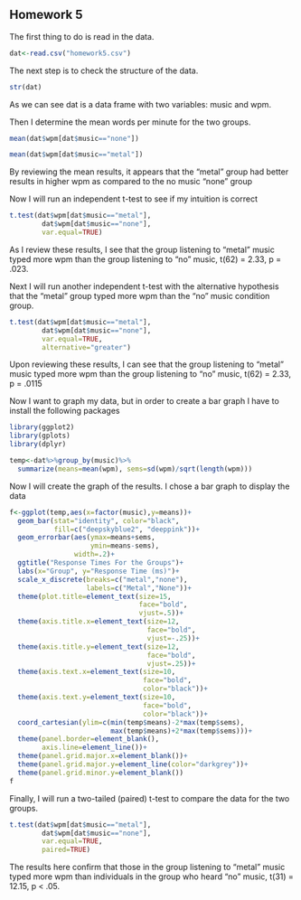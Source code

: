 ## Homework 5

<!--
Set the working directory.
No Rchunk is needed to accomplish this.
-->

The first thing to do is read in the data.

```r
dat<-read.csv("homework5.csv")
```

<!--
Read in the homework5.csv data. For each of the following steps you
should preface your R commands with some plain English explanation.
The data are fabricated and include the number of words per minute
that people can type when listening to no music and when listening
to heavy metal.
-->



<!--
Check the structure of the data.
-->
The next step is to check the structure of the data.

```r
str(dat)
```
As we can see dat is a data frame with two variables: music and wpm.

<!--
Find the mean words per minute for the two groups.
-->
Then I determine the mean words per minute for the two groups.

```r
mean(dat$wpm[dat$music=="none"])

mean(dat$wpm[dat$music=="metal"])
```

By reviewing the mean results, it appears that the "metal" group had better results in higher wpm as compared to the no music "none" group 
<!--
Run an independent t-test to determine if the mean wpm for the
no music group is different from the mean wpm from heavy metal
group. Interpret the results of your analysis after you run it.
-->

Now I will run an independent t-test to see if my intuition is correct


```r
t.test(dat$wpm[dat$music=="metal"],
        dat$wpm[dat$music=="none"],
        var.equal=TRUE)
```

As I review these results, I see that the group listening to "metal" music typed more wpm than the group listening to "no" music, t(62) = 2.33, p = .023.

<!--
Run another independent t-test with the alternative hypothesis that
the heavy metal group types faster than the no music group. Interpret
the results of your analyses.
-->

Next I will run another independent t-test with the alternative hypothesis that the "metal" group typed more wpm than the "no" music condition group. 

```r
t.test(dat$wpm[dat$music=="metal"],
        dat$wpm[dat$music=="none"],
        var.equal=TRUE,
        alternative="greater")
```

Upon reviewing these results, I can see that the group listening to "metal" music typed more wpm than the group listening to "no" music, t(62) = 2.33, p = .0115



<!--
Create a bar graph of the data.
-->


Now I want to graph my data, but in order to create a bar graph I have to install the following packages

```r
library(ggplot2)
library(gplots)
library(dplyr)
```

```r
temp<-dat%>%group_by(music)%>%
  summarize(means=mean(wpm), sems=sd(wpm)/sqrt(length(wpm)))
```

Now I will create the graph of the results. I chose a bar graph to display the data

```r
f<-ggplot(temp,aes(x=factor(music),y=means))+
  geom_bar(stat="identity", color="black",
           fill=c("deepskyblue2", "deeppink"))+
  geom_errorbar(aes(ymax=means+sems,
                    ymin=means-sems),
                width=.2)+
  ggtitle("Response Times For the Groups")+
  labs(x="Group", y="Response Time (ms)")+
  scale_x_discrete(breaks=c("metal","none"),
                   labels=c("Metal","None"))+
  theme(plot.title=element_text(size=15,
                                face="bold",
                                vjust=.5))+
  theme(axis.title.x=element_text(size=12,
                                  face="bold",
                                  vjust=-.25))+
  theme(axis.title.y=element_text(size=12,
                                  face="bold",
                                  vjust=.25))+
  theme(axis.text.x=element_text(size=10,
                                 face="bold",
                                 color="black"))+
  theme(axis.text.y=element_text(size=10,
                                 face="bold",
                                 color="black"))+
  coord_cartesian(ylim=c(min(temp$means)-2*max(temp$sems),
                         max(temp$means)+2*max(temp$sems)))+
  theme(panel.border=element_blank(),
        axis.line=element_line())+
  theme(panel.grid.major.x=element_blank())+
  theme(panel.grid.major.y=element_line(color="darkgrey"))+
  theme(panel.grid.minor.y=element_blank())
f
```
<!--
Conduct and interpret a two-tailed paired t-test on the data.
-->


Finally, I will run a two-tailed (paired) t-test to compare the data for the two groups.

```r
t.test(dat$wpm[dat$music=="metal"],
        dat$wpm[dat$music=="none"],
        var.equal=TRUE,
        paired=TRUE)
```       

The results here confirm that those in the group listening to "metal" music typed more wpm than individuals in the group who heard "no" music, t(31) = 12.15, p < .05.